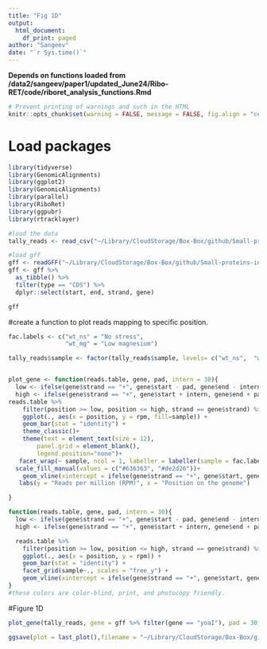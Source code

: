 ```yaml
---
title: "Fig 1D"
output: 
  html_document:
    df_print: paged
author: "Sangeev"
date: "`r Sys.time()`"
---
```


<style type="text/css">
.main-container {
  max-width: 1500px;
  margin-left: auto;
  margin-right: auto;
}
</style>

**Depends on functions loaded from /data2/sangeev/paper1/updated_June24/Ribo-RET/code/riboret_analysis_functions.Rmd**

```r
# Prevent printing of warnings and such in the HTML
knitr::opts_chunk$set(warning = FALSE, message = FALSE, fig.align = "center", eval = FALSE)
```

# Load packages
```r
library(tidyverse)
library(GenomicAlignments)
library(ggplot2)
library(GenomicAlignments)
library(parallel)
library(RiboRet)
library(ggpubr)
library(rtracklayer)
```

```r
#load the data
tally_reads <- read_csv("~/Library/CloudStorage/Box-Box/github/Small-proteins-induced-under-low-magnesium-stress-in-E.coli/Ribo-RET/dataframe/tally_reads_offset0.csv")
```

```r
#load gff
gff <- readGFF("~/Library/CloudStorage/Box-Box/github/Small-proteins-induced-under-low-magnesium-stress-in-E.coli/Ribo-RET/gffs/GCF_000005845.2_ASM584v2_genomic.gff.gz")
gff <- gff %>% 
  as_tibble() %>%
  filter(type == "CDS") %>%
  dplyr::select(start, end, strand, gene)

gff
```

#create a function to plot reads mapping to specific position. 
```r
fac.labels <- c("wt_ns" = "No stress",
                "wt_mg" = "Low magnesium")

tally_reads$sample <- factor(tally_reads$sample, levels= c("wt_ns",  "wt_mg"))


plot_gene <- function(reads.table, gene, pad, intern = 30){
  low <- ifelse(gene$strand == "+", gene$start - pad, gene$end - intern)
  high <- ifelse(gene$strand == "+", gene$start + intern, gene$end + pad)
reads.table %>% 
    filter(position >= low, position <= high, strand == gene$strand) %>%
    ggplot(., aes(x = position, y = rpm, fill=sample)) +
    geom_bar(stat = "identity") +
    theme_classic()+
    theme(text = element_text(size = 12),
        panel.grid = element_blank(),
        legend.position="none")+
   facet_wrap(~ sample, ncol = 1, labeller = labeller(sample = fac.labels)) +
  scale_fill_manual(values = c("#636363", "#de2d26"))+
    geom_vline(xintercept = ifelse(gene$strand == "+", gene$start, gene$end), col = "#8856a7", alpha = 1, linetype = 2) +
   labs(y = "Reads per million (RPM)", x = "Position on the genome") 

}

function(reads.table, gene, pad, intern = 30){
  low <- ifelse(gene$strand == "+", gene$start - pad, gene$end - intern)
  high <- ifelse(gene$strand == "+", gene$start + intern, gene$end + pad)

  reads.table %>% 
    filter(position >= low, position <= high, strand == gene$strand) %>%
    ggplot(., aes(x = position, y = rpm)) +
    geom_bar(stat = "identity") +
    facet_grid(sample~., scales = "free_y") +
    geom_vline(xintercept = ifelse(gene$strand == "+", gene$start, gene$end), col = "red", alpha = 0.2)
}
#these colors are color-blind, print, and photocopy friendly. 
```

#Figure 1D
```r
plot_gene(tally_reads, gene = gff %>% filter(gene == "yoaI"), pad = 30, intern = 130)

ggsave(plot = last_plot(),filename = "~/Library/CloudStorage/Box-Box/github/Small-proteins-induced-under-low-magnesium-stress-in-E.coli/figures/Fig1D.png", dpi = 600, width = 4, height = 3)

```


